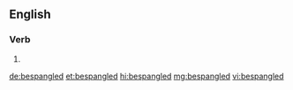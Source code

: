 ==English==

===Verb===
{{head|en|verb form}}

# {{en-past of|bespangle}}

[[de:bespangled]]
[[et:bespangled]]
[[hi:bespangled]]
[[mg:bespangled]]
[[vi:bespangled]]
